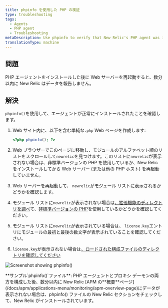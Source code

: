 ```yaml
---
title: phpinfo を使用した PHP の検証
type: troubleshooting
tags:
  - Agents
  - PHP agent
  - Troubleshooting
metaDescription: Use phpinfo to verify that New Relic's PHP agent was installed correctly.
translationType: machine
---
```



## 問題

PHP エージェントをインストールした後に Web サーバーを再起動すると、数分以内に New Relic はデータを報告しません。

## 解決

`phpinfo()`を使用して、エージェントが正常にインストールされたことを確認します。

1. Web サイト内に、以下を含む単純な`.php` Web ページを作成します:

   ```php
   <?php phpinfo(); ?>
   ```

2. Web ブラウザーでこのページに移動し、モジュールのアルファベット順のリストをスクロールして`newrelic`を見つけます。このリストに`newrelic`が表示されない場合は、非標準バージョンの PHP を使用しているか、New Relic をインストールしてから Web サーバー (または他の PHP ホスト) を再起動していません。

3. Web サーバーを再起動して、 `newrelic`がモジュール リストに表示されるかどうかを確認します。

4. モジュール リストに`newrelic`が表示されない場合は[、拡張機能のディレクトリを調べ](/docs/php/php-kb-104)て、[非標準バージョンの PHP](/docs/php/php-agent-installation-non-standard-php)を使用しているかどうかを確認してください。

5. モジュール リストに`newrelic`が表示されている場合は、 `license.key`エントリにモジュールの最初と最後の数文字が表示されていることを確認してください。<InlinePopover type="licenseKey"/>

6. `license.key`が表示されない場合は[、ロードされた構成ファイルのディレクトリを確認してください](/docs/agents/php-agent/troubleshooting/checking-loaded-configuration-files-directory)

<img
  alt="Screenshot showing phpinfo()"
  src={apmPhpNrLicense}
/>

<figcaption>
  **サンプル`phpinfo()`ファイル**: PHP エージェントとプロキシ デーモンの両方を構成した後、数分以内に New Relic [APM の**概要**ページ](/docs/apm/applications-menu/monitoring/apm-overview-page)にデータが表示されない場合は、phpinfo() ファイルの New Relic セクションをチェックして、New Relic がインストールされています。
</figcaption>